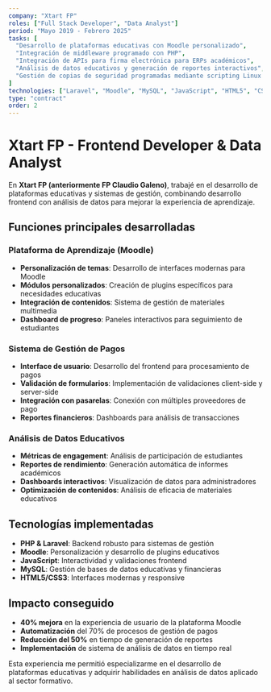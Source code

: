 ```yaml
---
company: "Xtart FP"
roles: ["Full Stack Developer", "Data Analyst"]
period: "Mayo 2019 - Febrero 2025"
tasks: [
  "Desarrollo de plataformas educativas con Moodle personalizado",
  "Integración de middleware programado con PHP",
  "Integración de APIs para firma electrónica para ERPs académicos",
  "Análisis de datos educativos y generación de reportes interactivos",
  "Gestión de copias de seguridad programadas mediante scripting Linux para LMS Moodle"
]
technologies: ["Laravel", "Moodle", "MySQL", "JavaScript", "HTML5", "CSS3","Git","APIs REST"]
type: "contract"
order: 2
---
```


# Xtart FP - Frontend Developer & Data Analyst

En **Xtart FP (anteriormente FP Claudio Galeno)**, trabajé en el desarrollo de plataformas educativas y sistemas de gestión, combinando desarrollo frontend con análisis de datos para mejorar la experiencia de aprendizaje.

## Funciones principales desarrolladas

### Plataforma de Aprendizaje (Moodle)
- **Personalización de temas**: Desarrollo de interfaces modernas para Moodle
- **Módulos personalizados**: Creación de plugins específicos para necesidades educativas
- **Integración de contenidos**: Sistema de gestión de materiales multimedia
- **Dashboard de progreso**: Paneles interactivos para seguimiento de estudiantes

### Sistema de Gestión de Pagos
- **Interface de usuario**: Desarrollo del frontend para procesamiento de pagos
- **Validación de formularios**: Implementación de validaciones client-side y server-side
- **Integración con pasarelas**: Conexión con múltiples proveedores de pago
- **Reportes financieros**: Dashboards para análisis de transacciones

### Análisis de Datos Educativos
- **Métricas de engagement**: Análisis de participación de estudiantes
- **Reportes de rendimiento**: Generación automática de informes académicos
- **Dashboards interactivos**: Visualización de datos para administradores
- **Optimización de contenidos**: Análisis de eficacia de materiales educativos

## Tecnologías implementadas

- **PHP & Laravel**: Backend robusto para sistemas de gestión
- **Moodle**: Personalización y desarrollo de plugins educativos
- **JavaScript**: Interactividad y validaciones frontend
- **MySQL**: Gestión de bases de datos educativas y financieras
- **HTML5/CSS3**: Interfaces modernas y responsive

## Impacto conseguido

- **40% mejora** en la experiencia de usuario de la plataforma Moodle
- **Automatización** del 70% de procesos de gestión de pagos
- **Reducción del 50%** en tiempo de generación de reportes
- **Implementación** de sistema de análisis de datos en tiempo real

Esta experiencia me permitió especializarme en el desarrollo de plataformas educativas y adquirir habilidades en análisis de datos aplicado al sector formativo.